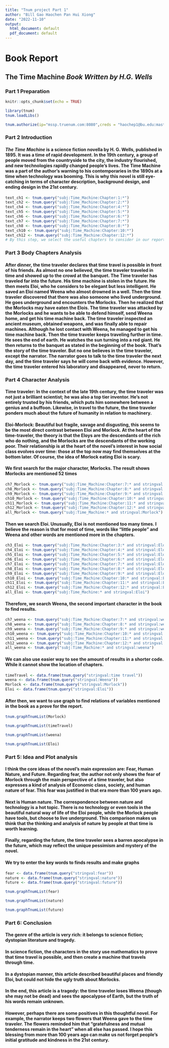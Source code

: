 ```yaml
---
title: "Tnum project Part 1"
author: "Bill Gao Haochen Pan Hui Xiong"
date: "2022-11-10"
output:
  html_document: default
  pdf_document: default
---
```

# Book Report
## The Time Machine *Book Written by  H.G. Wells*

### Part 1 Preparation 
```r
knitr::opts_chunk$set(echo = TRUE)

```

```r
library(tnum)
tnum.loadLibs()
```

```r
tnum.authorize(ip="mssp.truenum.com:8080",creds = "haochep1@bu.edu:mastodon")

```
### Part 2 Introduction
#### *The Time Machine* is a science fiction novella by H. G. Wells, published in 1895. It was a time of rapid development. In the 19th century, a group of people moved from the countryside to the city, the industry flourished, and new technologies rapidly changed people's lives. The Time Machine was a part of the author's warning to his contemporaries in the 1890s at a time when technology was booming. This is why this novel is still eye-catching in terms of character description, background design, and ending design in the 21st century.


```r
text_ch1 <- tnum.query("subj:Time_Machine:Chapter:1:*")
text_ch2 <- tnum.query("subj:Time_Machine:Chapter:2:*")
text_ch4 <- tnum.query("subj:Time_Machine:Chapter:4:*")
text_ch5 <- tnum.query("subj:Time_Machine:Chapter:5:*")
text_ch6 <- tnum.query("subj:Time_Machine:Chapter:6:*")
text_ch7 <- tnum.query("subj:Time_Machine:Chapter:7:*")
text_ch8 <- tnum.query("subj:Time_Machine:Chapter:8:*")
text_ch10 <- tnum.query("subj:Time_Machine:Chapter:10:*")
text_ch12 <- tnum.query("subj:Time_Machine:Chapter:12:*")
# By this step, we select the useful chapters to consider in our report. With this step, we are able to enter part 3 with the analysis of body chapters
```

### Part 3 Body Chapters Analysis
#### After dinner, the time traveler declares that time travel is possible in front of his friends. As almost no one believed, the time traveler traveled in time and showed up to the crowd at the banquet. The Time traveler has traveled far into the future. His time machine is stolen in the future. He then meets Eloi, who he considers to be elegant but less intelligent. He saved an Eloi named Weena who almost drowned in a well. Then the time traveler discovered that there was also someone who lived underground. He goes underground and encounters the Morlocks. Then he realized that the Morlocks may have eaten the Elois. The time traveler was attacked by the Morlocks and he wants to be able to defend himself, send Weena home, and get his time machine back. The time traveler inspected an ancient museum, obtained weapons, and was finally able to repair machines. Although he lost contact with Weena, he managed to get his time machine back. Then the time traveler keeps traveling further in time. He sees the end of earth. He watches the sun turning into a red giant. He then returns to the banquet as stated in the beginning of the book. That's the story of the time traveler. But no one believes in the time traveler, except the narrator. The narrator goes to talk to the time traveler the next day, and the time traveler says he will come back with evidence. However, the time traveler entered his laboratory and disappeared, never to return.



### Part 4 Character Analysis
#### Time traveler: In the context of the late 19th century, the time traveler was not just a brilliant scientist; he was also a top tier inventor. He's not entirely trusted by his friends, which puts him somewhere between a genius and a buffoon. Likewise, in travel to the future, the time traveler ponders much about the future of humanity in relation to machinery.
#### Eloi-Morlock: Beautiful but fragile, savage and disgusting, this seems to be the most direct contrast between Eloi and Morlock. At the heart of the time-traveler, the theory is that the Eloys are the descendants of the rich who do nothing, and the Morlocks are the descendants of the working poor. Their relationship is at the heart of the novel's interest in how social class evolves over time: those at the top now may find themselves at the bottom later. Of course, the idea of Morlock eating Eloi is scary.


#### We first search for the major character, Morlocks. The result shows Morlocks are mentioned 52 times
```r
ch7_Morlock <- tnum.query("subj:Time_Machine:Chapter:7:* and stringval:Morlock")
ch8_Morlock <- tnum.query("subj:Time_Machine:Chapter:8:* and stringval:Morlock")
ch9_Morlock <- tnum.query("subj:Time_Machine:Chapter:9:* and stringval:Morlock")
ch10_Morlock <- tnum.query("subj:Time_Machine:Chapter:10:* and stringval:Morlock")
ch11_Morlock <- tnum.query("subj:Time_Machine:Chapter:11:* and stringval:Morlock")
ch12_Morlock <- tnum.query("subj:Time_Machine:Chapter:12:* and stringval:Morlock")
all_Morlock <- tnum.query("subj:Time_Machine:* and stringval:Morlock")
```

#### Then we search Eloi. Unusually, Eloi is not mentioned too many times. I believe the reason is that for most of time, words like "little people" and Weena and other words are mentioned more in the chapters.
```r
ch3_Eloi <- tnum.query("subj:Time_Machine:Chapter:3:* and stringval:Eloi")
ch4_Eloi <- tnum.query("subj:Time_Machine:Chapter:4:* and stringval:Eloi")
ch5_Eloi <- tnum.query("subj:Time_Machine:Chapter:5:* and stringval:Eloi")
ch6_Eloi <- tnum.query("subj:Time_Machine:Chapter:6:* and stringval:Eloi")
ch7_Eloi <- tnum.query("subj:Time_Machine:Chapter:7:* and stringval:Eloi")
ch8_Eloi <- tnum.query("subj:Time_Machine:Chapter:8:* and stringval:Eloi")
ch9_Eloi <- tnum.query("subj:Time_Machine:Chapter:9:* and stringval:Eloi")
ch10_Eloi <- tnum.query("subj:Time_Machine:Chapter:10:* and stringval:Eloi")
ch11_Eloi <- tnum.query("subj:Time_Machine:Chapter:11:* and stringval:Eloi")
ch12_Eloi <- tnum.query("subj:Time_Machine:Chapter:12:* and stringval:Eloi")
all_Eloi <- tnum.query("subj:Time_Machine:* and stringval:Eloi")
```

#### Therefore, we search Weena, the second important character in the book to find results. 
```r
ch7_weena <- tnum.query("subj:Time_Machine:Chapter:7:* and stringval:weena")
ch8_weena <- tnum.query("subj:Time_Machine:Chapter:8:* and stringval:weena")
ch9_weena <- tnum.query("subj:Time_Machine:Chapter:9:* and stringval:weena")
ch10_weena <- tnum.query("subj:Time_Machine:Chapter:10:* and stringval:weena")
ch11_weena <- tnum.query("subj:Time_Machine:Chapter:11:* and stringval:weena")
ch12_weena <- tnum.query("subj:Time_Machine:Chapter:12:* and stringval:weena")
all_weena <- tnum.query("subj:Time_Machine:* and stringval:weena")
```

#### We can also use easier way to see the amount of results in a shorter code. While it cannot show the location of chapters. 
```r
timeTravel <- data.frame(tnum.query("stringval:time travel"))
weena <- data.frame(tnum.query("stringval:Weena"))
Morlock <- data.frame(tnum.query("stringval:Morlock"))
Eloi <- data.frame(tnum.query("stringval:Eloi"))


```

#### After then, we want to use graph to find relations of variables mentioned in the book as a prove for the report. 
```r
tnum.graphTnumList(Morlock)

```

```r
tnum.graphTnumList(timeTravel)
```

```r
tnum.graphTnumList(weena)
```


```r
tnum.graphTnumList(Eloi)
```

### Part 5: Idea and Plot analysis
#### I think the core ideas of the novel's main expression are: Fear, Human Nature, and Future. Regarding fear, the author not only shows the fear of Morlock through the main perspective of a time traveler, but also expresses a kind of analysis of Economic class, society, and human nature of fear. This fear was justified in that era more than 100 years ago.
#### Next is Human nature. The correspondence between nature and technology is a hot topic. There is no technology or even tools in the beautiful natural way of life of the Eloi people, while the Morlock people have tools, but choose to live underground. This comparison makes us think that the thinking and analysis of nature by people at that time is worth learning. 
#### Finally, regarding the future, the time traveler sees a barren apocalypse in the future, which may reflect the unique pessimism and mystery of the novel.


#### We try to enter the key words to finds results and make graphs
```r
fear <- data.frame(tnum.query("stringval:fear"))
nature <- data.frame(tnum.query("stringval:nature"))
future <- data.frame(tnum.query("stringval:future"))
```

```r
tnum.graphTnumList(fear)
```

```r
tnum.graphTnumList(nature)
```

```r
tnum.graphTnumList(future)
```

### Part 6: Conclusion
####   The genre of the article is very rich: it belongs to science fiction; dystopian literature and tragedy. 
####   In science fiction, the characters in the story use mathematics to prove that time travel is possible, and then create a machine that travels through time.
####   In a dystopian manner, this article described beautiful places and friendly Eloi, but could not hide the ugly truth about Morlocks. 
####   In the end, this article is a tragedy: the time traveler loses Weena (though she may not be dead) and sees the apocalypse of Earth, but the truth of his words remain unknown.
####   However, perhaps there are some positives in this thoughtful novel. For example, the narrator keeps two flowers that Weena gave to the time traveler. The flowers reminded him that "gratefulness and mutual tenderness remain in the heart" when all else has passed. I hope this blessing from more than 100 years ago can make us not forget people's initial gratitude and kindness in the 21st century.


